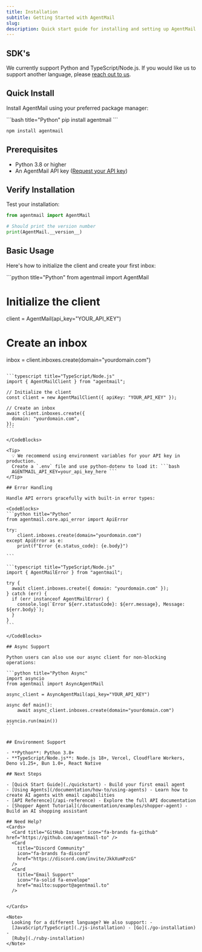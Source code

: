 ```yaml
---
title: Installation
subtitle: Getting Started with AgentMail
slug:
description: Quick start guide for installing and setting up AgentMail in your project
---
```


## SDK's

We currently support Python and TypeScript/Node.js. If you would like us to support another language, please [reach out to us](mailto:support@agentmail.to).

<Cards>
  <Card
    title="Python"
    icon="fa-brands fa-python"
    href="https://github.com/agentmail-to/agentmail-python"
  />
  <Card
    title="Node"
    icon="fa-brands fa-node-js"
    href="https://github.com/agentmail-to/agentmail-node"
  />
</Cards>

## Quick Install

Install AgentMail using your preferred package manager:

<CodeBlocks>
```bash title="Python"
pip install agentmail
```

```bash title="TypeScript/Node.js"
npm install agentmail
```

</CodeBlocks>

## Prerequisites

- Python 3.8 or higher
- An AgentMail API key ([Request your API key](https://form.typeform.com/to/m0kKD0jH))

## Verify Installation

Test your installation:

```python
from agentmail import AgentMail

# Should print the version number
print(AgentMail.__version__)
```

## Basic Usage

Here's how to initialize the client and create your first inbox:

<CodeBlocks>
```python title="Python"
from agentmail import AgentMail

# Initialize the client

client = AgentMail(api_key="YOUR_API_KEY")

# Create an inbox

inbox = client.inboxes.create(domain="yourdomain.com")

````

```typescript title="TypeScript/Node.js"
import { AgentMailClient } from "agentmail";

// Initialize the client
const client = new AgentMailClient({ apiKey: "YOUR_API_KEY" });

// Create an inbox
await client.inboxes.create({
  domain: "yourdomain.com",
});
```

</CodeBlocks>

<Tip>
  💡 We recommend using environment variables for your API key in production.
  Create a `.env` file and use python-dotenv to load it: ```bash
  AGENTMAIL_API_KEY=your_api_key_here ```
</Tip>

## Error Handling

Handle API errors gracefully with built-in error types:

<CodeBlocks>
```python title="Python"
from agentmail.core.api_error import ApiError

try:
    client.inboxes.create(domain="yourdomain.com")
except ApiError as e:
    print(f"Error {e.status_code}: {e.body}")

```

```typescript title="TypeScript/Node.js"
import { AgentMailError } from "agentmail";

try {
  await client.inboxes.create({ domain: "yourdomain.com" });
} catch (err) {
  if (err instanceof AgentMailError) {
    console.log(`Error ${err.statusCode}: ${err.message}, Message: ${err.body}`);
  }
}
```

</CodeBlocks>

## Async Support

Python users can also use our async client for non-blocking operations:

```python title="Python Async"
import asyncio
from agentmail import AsyncAgentMail

async_client = AsyncAgentMail(api_key="YOUR_API_KEY")

async def main():
    await async_client.inboxes.create(domain="yourdomain.com")

asyncio.run(main())
```


## Environment Support

- **Python**: Python 3.8+
- **TypeScript/Node.js**: Node.js 18+, Vercel, Cloudflare Workers, Deno v1.25+, Bun 1.0+, React Native

## Next Steps

- [Quick Start Guide](./quickstart) - Build your first email agent
- [Using Agents](/documentation/how-to/using-agents) - Learn how to create AI agents with email capabilities
- [API Reference](/api-reference) - Explore the full API documentation
- [Shopper Agent Tutorial](/documentation/examples/shopper-agent) - Build an AI shopping assistant

## Need Help?
<Cards>
  <Card title="GitHub Issues" icon="fa-brands fa-github" href="https://github.com/agentmail-to" />
  <Card
    title="Discord Community"
    icon="fa-brands fa-discord"
    href="https://discord.com/invite/JkkXumPzcG"
  />
  <Card
    title="Email Support"
    icon="fa-solid fa-envelope"
    href="mailto:support@agentmail.to"
  />


</Cards>

<Note>
  Looking for a different language? We also support: -
  [JavaScript/TypeScript](./js-installation) - [Go](./go-installation) -
  [Ruby](./ruby-installation)
</Note>
````
